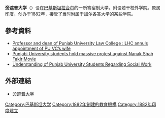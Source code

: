 {{多個問題|
{{no footnotes|time=2015-06-05T07:40:37+00:00}}
{{expand|time=2015-05-05T09:34:16+00:00}}
}}
'''旁遮普大学'''（{{lang-ur|{{Nastaliq|یونیورسٹی  آف پنجاب}}}}）设在[[巴基斯坦|巴基斯坦]][[拉合尔|拉合尔]]的一所寄宿制大学。附设若干校外学院。原属印度，创办于1882年，接管了当时附属于加尔各答大学的某些学院。

==參考資料==
*[https://web.archive.org/web/20150508214431/http://www.dailytimes.com.pk/punjab/06-May-2015/professor-and-dean-of-punjab-university-law-college-lhc-annuls-appointment-of-pu-vc-s-wife Professor and dean of Punjab University Law College : LHC annuls appointment of PU VC’s wife] 
*[http://sikhsiyasat.net/2015/04/09/punjabi-university-students-hold-massive-protest-against-nanak-shah-fakir-movie/ Punjabi University students hold massive protest against Nanak Shah Fakir Movie] {{Wayback|url=http://sikhsiyasat.net/2015/04/09/punjabi-university-students-hold-massive-protest-against-nanak-shah-fakir-movie/ |date=20170725111525 }}
*[https://books.google.com.tw/books?id=x7rRpwAACAAJ&dq=Punjab+University&hl=zh-TW&sa=X&ei=GJ1NVdXfJ-jDmAWpoYDIDg&ved=0CFsQ6AEwCQ Understanding of Punjab University Students Regarding Social Work] {{Wayback|url=https://books.google.com.tw/books?id=x7rRpwAACAAJ&dq=Punjab+University&hl=zh-TW&sa=X&ei=GJ1NVdXfJ-jDmAWpoYDIDg&ved=0CFsQ6AEwCQ |date=20190812041216 }}

==外部連結==
*[http://www.pu.edu.pk/ 旁遮普大学] {{Wayback|url=http://www.pu.edu.pk/ |date=20210312075859 }}

{{DEFAULTSORT: Punjab University}}
[[Category:巴基斯坦大学|Category:巴基斯坦大学]]
[[Category:1882年創建的教育機構|Category:1882年創建的教育機構]]
[[Category:1882年印度建立|Category:1882年印度建立]]